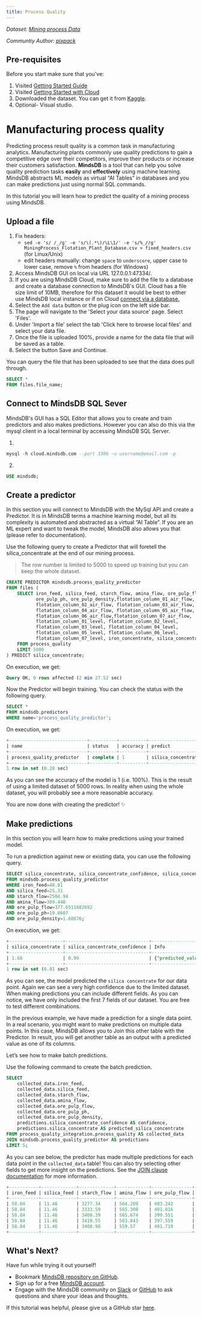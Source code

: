 ```yaml
---
title: Process Quality
---
```


_Dataset: [Mining process Data](https://www.kaggle.com/edumagalhaes/quality-prediction-in-a-mining-process)_

_Communtiy Author: [pixpack](https://github.com/pixpack)_

## Pre-requisites

Before you start make sure that you've:

1. Visited [Getting Started Guide](/info)
2. Visited [Getting Started with Cloud](/deployment/cloud)
3. Downloaded the dataset. You can get it from
   [Kaggle](https://www.kaggle.com/edumagalhaes/quality-prediction-in-a-mining-process).
4. Optional- Visual studio.

# Manufacturing process quality

Predicting process result quality is a common task in manufacturing analytics.
Manufacturing plants commonly use quality predictions to gain a competitive edge
over their competitors, improve their products or increase their customers
satisfaction. **MindsDB** is a tool that can help you solve quality prediction
tasks **easily** and **effectively** using machine learning. MindsDB abstracts
ML models as virtual “AI Tables” in databases and you can make predictions just
using normal SQL commands.

In this tutorial you will learn how to predict the quality of a mining process
using MindsDB.

## Upload a file

1. Fix headers:
   - `sed -e 's/ /_/g' -e 's/\(.*\)/\L\1/' -e 's/%_//g' MiningProcess_Flotation_Plant_Database.csv > fixed_headers.csv`
     (for Linux/Unix)
   - edit headers manually: change `space` to `underscore`, upper case to lower
     case, remove `%` from headers (for Windows)
2. Access MindsDB GUI on local via URL 127.0.0.1:47334/.
3. If you are using MindsDB Cloud, make sure to add the file to a database and
   create a database connection to MindsDB's GUI. Cloud has a file size limit of
   10MB, therefore for this dataset it would be best to either use MindsDB local
   instance or if on Cloud
   [connect via a database.](https://docs.mindsdb.com/sql/create/databases/)
4. Select the `Add data` button or the plug icon on the left side bar.
5. The page will navigate to the 'Select your data source' page. Select 'Files'.
6. Under 'Import a file' select the tab 'Click here to browse local files' and
   select your data file.
7. Once the file is uploaded 100%, provide a name for the data file that will be
   saved as a table.
8. Select the button Save and Continue.

You can query the file that has been uploaded to see that the data does pull
through.

```sql
SELECT *
FROM files.file_name;
```

## Connect to MindsDB SQL Sever

MindsDB's GUI has a SQL Editor that allows you to create and train predictors
and also makes predictions. However you can also do this via the mysql client in
a local terminal by accessing MindsDB SQL Server.

1.

```sql
mysql -h cloud.mindsdb.com --port 3306 -u username@email.com -p
```

2.

```sql
USE mindsdb;
```

## Create a predictor

In this section you will connect to MindsDB with the MySql API and create a
Predictor. It is in MindsDB terms a machine learning model, but all its
complexity is automated and abstracted as a virtual “AI Table”. If you are an ML
expert and want to tweak the model, MindsDB also allows you that (please refer
to documentation).

Use the following query to create a Predictor that will foretell the
silica_concentrate at the end of our mining process.

> The row number is limited to 5000 to speed up training but you can keep the
> whole dataset.

```sql
CREATE PREDICTOR mindsdb.process_quality_predictor
FROM files (
    SELECT iron_feed, silica_feed, starch_flow, amina_flow, ore_pulp_flow,
           ore_pulp_ph, ore_pulp_density,flotation_column_01_air_flow,
           flotation_column_02_air_flow, flotation_column_03_air_flow,
           flotation_column_04_air_flow, flotation_column_05_air_flow,
           flotation_column_06_air_flow,flotation_column_07_air_flow,
           flotation_column_01_level, flotation_column_02_level,
           flotation_column_03_level, flotation_column_04_level,
           flotation_column_05_level, flotation_column_06_level,
           flotation_column_07_level, iron_concentrate, silica_concentrate
    FROM process_quality
    LIMIT 5000
) PREDICT silica_concentrate;
```

On execution, we get:

```sql
Query OK, 0 rows affected (2 min 27.52 sec)
```

Now the Predictor will begin training. You can check the status with the
following query.

```sql
SELECT *
FROM mindsdb.predictors
WHERE name='process_quality_predictor';
```

On execution, we get:

```sql
+-----------------------------+----------+----------+--------------------+-------------------+------------------+
| name                        | status   | accuracy | predict            | select_data_query | training_options |
+-----------------------------+----------+----------+--------------------+-------------------+------------------+
| process_quality_predictor   | complete | 1        | silica_concentrate |                   |                  |
+-----------------------------+----------+----------+--------------------+-------------------+------------------+
1 row in set (0.28 sec)
```

As you can see the accuracy of the model is 1 (i.e. 100%). This is the result of
using a limited dataset of 5000 rows. In reality when using the whole dataset,
you will probably see a more reasonable accuracy.

You are now done with creating the predictor! ✨

## Make predictions

In this section you will learn how to make predictions using your trained model.

To run a prediction against new or existing data, you can use the following
query.

```sql
SELECT silica_concentrate, silica_concentrate_confidence, silica_concentrate_explain
FROM mindsdb.process_quality_predictor
WHERE iron_feed=48.81
AND silica_feed=25.31
AND starch_flow=2504.94
AND amina_flow=309.448
AND ore_pulp_flow=377.6511682692
AND ore_pulp_ph=10.0607
AND ore_pulp_density=1.68676;
```

On execution, we get:

```sql
+--------------------+-------------------------------+-------------------------------------------------------------------------------------------------------------------------------------------------+
| silica_concentrate | silica_concentrate_confidence | Info                                                                                                                                            |
+--------------------+-------------------------------+-------------------------------------------------------------------------------------------------------------------------------------------------+
| 1.68               | 0.99                          | {"predicted_value": "1.68", "confidence": 0.99, "confidence_lower_bound": null, "confidence_upper_bound": null, "anomaly": null, "truth": null} |
+--------------------+-------------------------------+-------------------------------------------------------------------------------------------------------------------------------------------------+
1 row in set (0.81 sec)
```

As you can see, the model predicted the `silica concentrate` for our data point.
Again we can see a very high confidence due to the limited dataset. When making
predictions you can include different fields. As you can notice, we have only
included the first 7 fields of our dataset. You are free to test different
combinations.

In the previous example, we have made a prediction for a single data point. In a
real scenario, you might want to make predictions on multiple data points. In
this case, MindsDB allows you to Join this other table with the Predictor. In
result, you will get another table as an output with a predicted value as one of
its columns.

Let’s see how to make batch predictions.

Use the following command to create the batch prediction.

```sql
SELECT
    collected_data.iron_feed,
    collected_data.silica_feed,
    collected_data.starch_flow,
    collected_data.amina_flow,
    collected_data.ore_pulp_flow,
    collected_data.ore_pulp_ph,
    collected_data.ore_pulp_density,
    predictions.silica_concentrate_confidence AS confidence,
    predictions.silica_concentrate AS predicted_silica_concentrate
FROM process_quality_integration.process_quality AS collected_data
JOIN mindsdb.process_quality_predictor AS predictions
LIMIT 5;
```

As you can see below, the predictor has made multiple predictions for each data
point in the `collected_data` table! You can also try selecting other fields to
get more insight on the predictions. See the
[JOIN clause documentation](https://docs.mindsdb.com/sql/api/join/) for more
information.

```sql
+-----------+-------------+-------------+------------+---------------+-------------+------------------+------------+------------------------------+
| iron_feed | silica_feed | starch_flow | amina_flow | ore_pulp_flow | ore_pulp_ph | ore_pulp_density | confidence | predicted_silica_concentrate |
+-----------+-------------+-------------+------------+---------------+-------------+------------------+------------+------------------------------+
| 58.84     | 11.46       | 3277.34     | 564.209    | 403.242       | 9.88472     | 1.76297          | 0.99       | 2.129567174379606            |
| 58.84     | 11.46       | 3333.59     | 565.308    | 401.016       | 9.88543     | 1.76331          | 0.99       | 2.129548423407259            |
| 58.84     | 11.46       | 3400.39     | 565.674    | 399.551       | 9.88613     | 1.76366          | 0.99       | 2.130100408285386            |
| 58.84     | 11.46       | 3410.55     | 563.843    | 397.559       | 9.88684     | 1.764            | 0.99       | 2.1298757513510136           |
| 58.84     | 11.46       | 3408.98     | 559.57     | 401.719       | 9.88755     | 1.76434          | 0.99       | 2.130438907683961            |
+-----------+-------------+-------------+------------+---------------+-------------+------------------+------------+------------------------------+
```

## What's Next?

Have fun while trying it out yourself!

- Bookmark [MindsDB repository on GitHub](https://github.com/mindsdb/mindsdb).
- Sign up for a free [MindsDB account](https://cloud.mindsdb.com/register).
- Engage with the MindsDB community on
  [Slack](https://mindsdb.com/joincommunity) or
  [GitHub](https://github.com/mindsdb/mindsdb/discussions) to ask questions and
  share your ideas and thoughts.

If this tutorial was helpful, please give us a GitHub star
[here](https://github.com/mindsdb/mindsdb).

